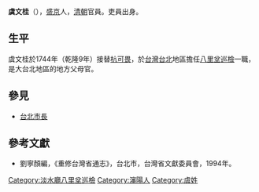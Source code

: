'''虞文桂'''（{{bd|？||？||}}），[[盛京|盛京]]人，[[清朝|清朝]]官員。吏員出身。

== 生平 ==
虞文桂於1744年（乾隆9年）接替[[杭可畏|杭可畏]]，於[[台灣|台灣]][[台北|台北]]地區擔任[[八里坌|八里坌]][[巡檢|巡檢]]一職，是大台北地區的地方父母官。

==參見==
*[[台北市長|台北市長]]

==參考文獻==
*劉寧顏編，《重修台灣省通志》，台北市，台灣省文獻委員會，1994年。

{{start box}}
{{s-off}}
{{s-before|[[杭可畏|杭可畏]]}}
{{s-title|[[八里坌|八里坌]][[巡檢|巡檢]]|1744年上任}}
{{s-after|[[段續綸|段續綸]]}}
{{end box}}

{{DEFAULTSORT:Yu虞文桂}}
[[Category:淡水廳八里坌巡檢|Category:淡水廳八里坌巡檢]]
[[Category:瀋陽人|Category:瀋陽人]]
[[Category:虞姓|Category:虞姓]]